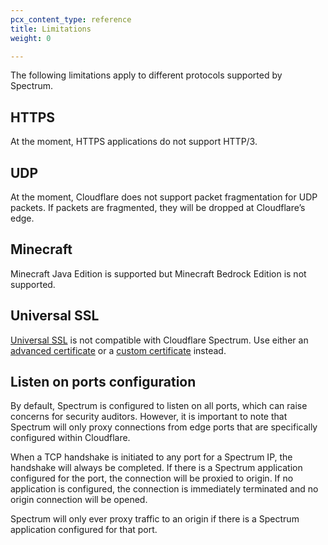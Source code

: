 ```yaml
---
pcx_content_type: reference
title: Limitations
weight: 0

---
```


The following limitations apply to different protocols supported by Spectrum.

## HTTPS

At the moment, HTTPS applications do not support HTTP/3.

## UDP

At the moment, Cloudflare does not support packet fragmentation for UDP packets. If packets are fragmented, they will be dropped at Cloudflare’s edge.

## Minecraft

Minecraft Java Edition is supported but Minecraft Bedrock Edition is not supported.

## Universal SSL

[Universal SSL](/ssl/edge-certificates/universal-ssl/) is not compatible with Cloudflare Spectrum. Use either an [advanced certificate](/ssl/edge-certificates/advanced-certificate-manager/) or a [custom certificate](/ssl/edge-certificates/custom-certificates/) instead.

## Listen on ports configuration

By default, Spectrum is configured to listen on all ports, which can raise concerns for security auditors. However, it is important to note that Spectrum will only proxy connections from edge ports that are specifically configured within Cloudflare.

When a TCP handshake is initiated to any port for a Spectrum IP, the handshake will always be completed. If there is a Spectrum application configured for the port, the connection will be proxied to origin. If no application is configured, the connection is immediately terminated and no origin connection will be opened.

Spectrum will only ever proxy traffic to an origin if there is a Spectrum application configured for that port.
